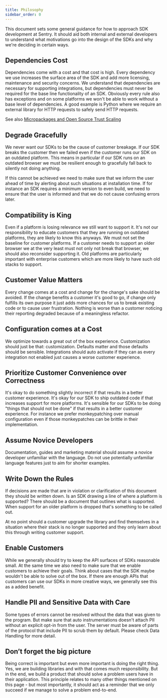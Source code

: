 ```yaml
---
title: Philosophy
sidebar_order: 0
---
```


This document sets some general guidance for how to approach SDK development at Sentry. It should aid both internal and external developers to understand what motivations go into the design of the SDKs and why we're deciding in certain ways.

## Dependencies Cost

Dependencies come with a cost and that cost is high. Every dependency we use increases the surface area of the SDK and add more licensing, maintenance and security concerns. We understand that dependencies are necessary for supporting integrations, but dependencies must never be required for the base line functionality of an SDK. Obviously every rule also has exceptions and on some platforms we won't be able to work without a base level of dependencies. A good example is Python where we require an external library for HTTP requests to safely send HTTP requests.

See also [Micropackages and Open Source Trust Scaling](http://lucumr.pocoo.org/2016/3/24/open-source-trust-scaling/)

## Degrade Gracefully

We never want our SDKs to be the cause of customer breakage. If our SDK breaks the customer then we failed even if the customer runs our SDK on an outdated platform. This means in particular if our SDK runs on an outdated browser we must be resilient enough to gracefully fall back to silently not doing anything.

If this cannot be achieved we need to make sure that we inform the user ahead of time by alerting about such situations at installation time. If for instance an SDK requires a minimum version to even build, we need to ensure that the user is informed and that we do not cause confusing errors later.

## Compatibility is King

Even if a platform is losing relevance we still want to support it. It's not our responsibility to educate customers that they are running on outdated platforms, they are likely to know this anyways. We must not set the baseline for customer platforms. If a customer needs to support an older browser we at the very least must not only not break that browser, we should also reconsider supporting it. Old platforms are particularly important with enterprise customers which are more likely to have such old stacks to support.

## Customer Value Matters

Every change comes at a cost and change for the change's sake should be avoided. If the change benefits a customer it's good to go, if change only fulfills its own purpose it just adds more chances for us to break existing code or to cause user frustration. Nothing is worse than a customer noticing their reporting degraded because of a meaningless refactor.

## Configuration comes at a Cost

We optimize towards a great out of the box experience. Customization should just be that: customization. Defaults matter and those defaults should be sensible. Integrations should auto activate if they can as every integration not enabled just causes a worse customer experience.

## Prioritize Customer Convenience over Correctness

It's okay to do something slightly incorrect if that results in a better customer experience. It's okay for our SDK to ship outdated code if that increases support for more platforms. It's sensible for our SDKs to be doing "things that should not be done" if that results in a better customer experience. For instance we prefer monkeypatching over manual configuration even if those monkeypatches can be brittle in their implementation.

## Assume Novice Developers

Documentation, guides and marketing material should assume a novice developer unfamiliar with the language. Do not use potentially unfamiliar language features just to aim for shorter examples.

## Write Down the Rules

If decisions are made that are in violation or clarification of this document they should be written down. Is an SDK drawing a line of where a platform is supported? There should be a document that outlines what is supported. When support for an older platform is dropped that's something to be called out.

At no point should a customer upgrade the library and find themselves in a situation where their stack is no longer supported and they only learn about this through writing customer support.

## Enable Customers

While we generally should try to keep the API surfaces of SDKs reasonable small. At the same time we also need to make sure that we enable customers to achieve their goals. Think about cases that the SDK maybe wouldn't be able to solve out of the box. If there are enough APIs that customers can use our SDKs in more creative ways, we generally see this as a added benefit.

## Handle PII and Sensitive Data with Care

Some types of errors cannot be resolved without the data that was given to the program.
But make sure that auto instrumentations doesn't attach PII without an explicit opt-in from the user.
The server must be aware of parts of the protocol that include PII to scrub them by default.
Please check <Link to="/sdk/data-handling">Data Handling</Link> for more detail.

## Don’t forget the big picture

Being correct is important but even more important is doing the right thing. Yes, we are building libraries and with that comes much responsibility. But in the end, we build a product that should solve a problem users have in their application. This principle relates to many other things mentioned on this page - but most importantly, it should act as a reminder that we only succeed if we manage to solve a problem end-to-end.
